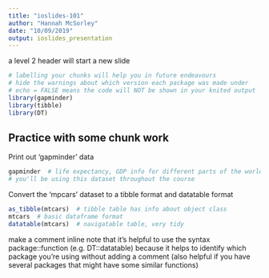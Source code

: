 ---
title: "ioslides-101"
author: "Hannah McSorley"
date: "10/09/2019"
output: ioslides_presentation
---

a level 2 header will start a new slide
```{r load_packages, warning = FALSE, echo = FALSE}
# labelling your chunks will help you in future endeavours
# hide the warnings about which version each package was made under
# echo = FALSE means the code will NOT be shown in your knited output
library(gapminder)
library(tibble)
library(DT)
```

## Practice with some chunk work
Print out 'gapminder' data

```{r dataset}
gapminder  # life expectancy, GDP info for different parts of the world
# you'll be using this dataset throughout the course
```

Convert the 'mpcars' dataset to a tibble format and datatable format

```{r}
as_tibble(mtcars)  # tibble table has info about object class
mtcars  # basic dataframe format
datatable(mtcars)  # navigatable table, very tidy
```

make a comment inline
<!--this is an inline comment-->
note that it's helpful to use the syntax package::function (e.g. DT::datatable) because it helps to identify which package you're using without adding a comment (also helpful if you have several packages that might have some similar functions)